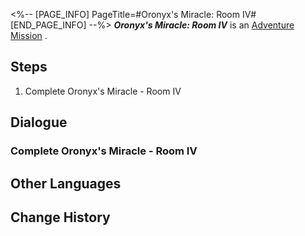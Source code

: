 <%-- [PAGE_INFO]
PageTitle=#Oronyx's Miracle: Room IV#
[END_PAGE_INFO] --%>
{{Stub|Dialogue.}}
{{Mission Infobox
|id            = 8030142
|title         = 
|image         = <!--Mission Oronyx's Miracle Room IV.png-->
|type          = Adventure
|event_name    = 
|chapter       = 
|requirements  = {{subst:void|<!--Unknown: {"Type":"Manual"}-->}}
|summary       = <!--official mission summary from Fate's Atlas-->
|characters    = Trailblazer
|startLocation = [[<!--starting world-->]] - [[<!--starting area-->]]
|world         = <!--starting world-->
|area          = <!--starting area-->
|prev          = 
|next          = 
|rewards       = 
}}
'''''Oronyx's Miracle: Room IV''''' is an [[Adventure Mission]]<!--in [world]-->.

==Steps==
# Complete Oronyx's Miracle - Room IV

<!--
==Gameplay Notes==

--><!--
==Trial Character==

-->
==Dialogue==
{{Stub Dialogue}}
===Complete Oronyx's Miracle - Room IV{{subst:void|<!--803014201-->}}===
{{Mission Description|type=adventure|location=<!--to be added-->|Every room in the hypogeum is protected by a seal, with this one bound by Oronyx's Miracle. Only by solving its mystery can one proceed onward.}}
{{Dialogue Start}}
:{{tx}}
{{Dialogue End}}

==Other Languages==
{{Other Languages
|en   = Oronyx's Miracle: Room IV
|zhs  = 欧洛尼斯奇迹-房间Ⅳ
|zht  = 歐洛尼斯奇跡-房間Ⅳ
|ja   = オロニクスの神跡：部屋IV
|ko   = 오로닉스의 기적-방Ⅳ
|es   = Milagro de Oronix: sala IV
|fr   = Salle IV du Miracle d'Oronyx
|ru   = Чудо Оронис IV
|th   = ปาฏิหาริย์ Oronyx: ห้อง IV
|vi   = Kỳ Tích Của Oronyx: Phòng IV
|de   = Oronyx’ Wunder: Raum IV
|id   = Keajaiban Oronyx: Ruangan IV
|pt   = Milagre de Oronyx: Sala IV
}}

==Change History==
{{Change History|3.0}}
